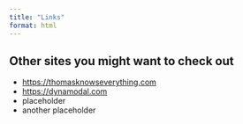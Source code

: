 ```yaml
---
title: "Links"
format: html
---
```


## Other sites you might want to check out

- [https://thomasknowseverything.com](https://thomasknowseverything.com)
- [https://dynamodal.com](https://dynamodal.com)
- placeholder
- another placeholder
